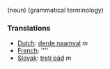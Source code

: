 (noun) (grammatical terminology)

===Translations===
*[[Dutch]]: [[derde naamval]] ''m''
*[[French]]: [[]] ''''
*[[Slovak]]: [[tretí pád]] ''m''